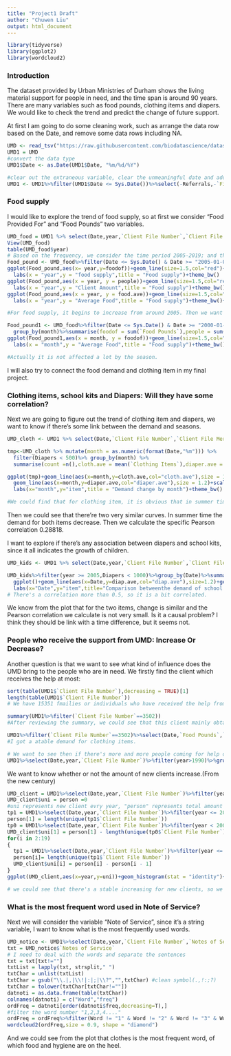 ```yaml
---
title: "Project1 Draft"
author: "Chuwen Liu"
output: html_document
---
```


```r
library(tidyverse)
library(ggplot2)
library(wordcloud2)
```

### Introduction

The dataset provided by Urban Ministries of Durham shows the living material support for people in need, and the time span is around 90 years. There are many variables such as food pounds, clothing items and diapers. We would like to check the trend and predict the change of future support. 

At first I am going to do some cleaning work, such as arrange the data row based on the Date, and remove some data rows including NA. 
```r
UMD <- read_tsv("https://raw.githubusercontent.com/biodatascience/datasci611/gh-pages/data/project1_2019/UMD_Services_Provided_20190719.tsv")
UMD1 = UMD
#convert the data type
UMD1$Date <- as.Date(UMD1$Date, "%m/%d/%Y")

#clear out the extraneous variable, clear the unmeaningful date and add "year" variable
UMD1 <- UMD1%>%filter(UMD1$Date <= Sys.Date())%>%select(-Referrals,-`Field1`,-`Field2`,-`Field3`)%>%arrange(Date,`Client File Number`,`Client File Merge`)%>% mutate(year = as.numeric(format(Date,"%Y")))
```

### Food supply

I would like to explore the trend of food supply, so at first we consider "Food Provided For" and "Food Pounds" two variables. 
```r
UMD_food = UMD1 %>% select(Date,year,`Client File Number`,`Client File Merge`,`Food Provided for`,`Food Pounds`)%>%filter(!is.na(`Food Provided for`) & !is.na(`Food Pounds`))
View(UMD_food)
table(UMD_food$year)
# Based on the frequency, we consider the time period 2005-2019; and there's some outliers in Food Pounds, so 
Food_pound <- UMD_food%>%filter(Date <= Sys.Date() & Date >= "2005-01-01",`Food Pounds` < 200)%>%group_by(year)%>%summarise(foodof = sum(`Food Pounds`),people = sum(`Food Provided for`),food.ave = sum(`Food Pounds`)/sum(`Food Provided for`)) 
ggplot(Food_pound,aes(x= year,y=foodof))+geom_line(size=1.5,col="red")+
  labs(x = "year",y = "food supply",title = "Food supply")+theme_bw()
ggplot(Food_pound,aes(x = year, y = people))+geom_line(size=1.5,col="red")+
  labs(x = "year",y = "Client Amount",title = "Food supply")+theme_bw()+theme_grey()
ggplot(Food_pound,aes(x = year, y = food.ave))+geom_line(size=1.5,col="red")+
  labs(x = "year",y = "Average Food",title = "Food supply")+theme_bw()+theme_grey()

#For food supply, it begins to increase from around 2005. Then we want to know if it is affected by seasons.

Food_pound1 <- UMD_food%>%filter(Date <= Sys.Date() & Date >= "2000-01-01",`Food Pounds` < 200)%>%mutate(month = as.integer(format(Date,"%m")))%>%
  group_by(month)%>%summarise(foodof = sum(`Food Pounds`),people = sum(`Food Provided for`),food.ave = sum(`Food Pounds`)/sum(`Food Provided for`)) 
ggplot(Food_pound1,aes(x = month, y = foodof))+geom_line(size=1.5,col="red")+
  labs(x = "month",y = "Average Food",title = "Food supply")+theme_bw()+theme_grey()

#Actually it is not affected a lot by the season.

```
I will also try to connect the food demand and clothing item in my final project.

### Clothing items, school kits and Diapers: Will they have some correlation?

Next we are going to figure out the trend of clothing item and diapers, we want to know if there's some link between the demand and seasons.
```r
UMD_cloth <- UMD1 %>% select(Date,`Client File Number`,`Client File Merge`,`Clothing Items`,Diapers)%>% drop_na(`Clothing Items`,Diapers)

tmp<-UMD_cloth %>% mutate(month = as.numeric(format(Date,"%m"))) %>%
  filter(Diapers < 500)%>% group_by(month) %>% 
  summarise(count =n(),cloth.ave = mean(`Clothing Items`),diaper.ave = mean(Diapers)) 

ggplot(tmp)+geom_line(aes(x=month,y=cloth.ave,col="cloth.ave"),size = 1.2)+
  geom_line(aes(x=month,y=diaper.ave,col="diaper.ave"),size = 1.2)+scale_color_manual(values = c("red", "blue"))+
  labs(x="month",y="item",title = "Demand change by month")+theme_bw() 

#We could find that for clothing item, it is obvious that in summer time(May to July) the demand for clothing item is decreasing, and we found that in January there is a peak for diapers need. After more observation, we found that in January, 2018 there's an unnormal amount of need for diapers, and we regard it as an outlier. So we add a condition 'Diapers < 500'.


```

Then we could see that there're two very similar curves. In summer time the demand for both items decrease. Then we calculate the specific Pearson correlation 0.28818.

I want to explore if there's any association between diapers and school kits, since it all indicates the growth of children.
```r
UMD_kids <- UMD1 %>% select(Date,year,`Client File Number`,`Client File Merge`,`School Kits`,Diapers)%>% drop_na(`School Kits`,Diapers)

UMD_kids%>%filter(year >= 2005,Diapers < 1000)%>%group_by(Date)%>%summarise(diap.ave = mean(Diapers),school.ave = mean(`School Kits`))%>% 
  ggplot()+geom_line(aes(x=Date,y=diap.ave,col="diap.ave"),size=1.2)+geom_line(aes(x=Date,y=school.ave,col="school.ave"),size=1.2)+
  labs(x="Date",y="item",title="Comparison betweenthe demand of school kits and diapers")+theme_bw()
# There's a correlation more than 0.5, so it is a bit correlated.
```
We know from the plot that for the two items, change is similar and the Pearson correlation we calculate is not very small. Is it a causal problem? I think they should be link with a time difference, but it seems not.

### People who receive the support from UMD: Increase Or Decrease?
Another question is that we want to see what kind of influence does the UMD bring to the people who are in need. We firstly find the client which receives the help at most:
```r
sort(table(UMD1$`Client File Number`),decreasing = TRUE)[1]
length(table(UMD1$`Client File Number`))
# We have 15351 fmailies or individuals who have received the help from UMD, and client 3502 seeked for the most help--- 249 times.

summary(UMD1%>%filter(`Client File Number`==3502))
#After reviewing the summary, we could see that this client mainly obtain food pounds and clothing items

UMD1%>%filter(`Client File Number`==3502)%>%select(Date,`Food Pounds`,`Clothing Items`)%>% drop_na(`Food Pounds`,`Clothing Items`)%>% ggplot(aes(x= Date,y = `Clothing Items`))+geom_line()+labs(x="Date",y="clothing items")+ggtitle("Clothing item change for Client 3502")+theme_grey()
#I got a atable demand for clothing items.

# We want to see then if there's more and more people coming for help or not.
UMD1%>%select(Date,year,`Client File Number`)%>%filter(year>1990)%>%group_by(year)%>%summarise(amount = n())%>%ggplot(aes(x=year,y=amount))+geom_histogram(stat = "identity",breaks=5)+labs(x="year",y="person-time receiving help per year",title="Histogram of person-time per year helped by UMD")+theme_grey()
```

We want to know whether or not the amount of new clients increase.(From the new century)
```r
UMD_client = UMD1%>%select(Date,year,`Client File Number`)%>%filter(year>=2000)%>%group_by(year)%>%summarise(count = n())
UMD_client$uni = person =0
#uni represents new client evry year, "person" represents total amount of clients from year i.
tp1 = UMD1%>%select(Date,year,`Client File Number`)%>%filter(year <= 2000)
person[1] = length(unique(tp1$`Client File Number`))
tp0 = UMD1%>%select(Date,year,`Client File Number`)%>%filter(year < 2000)
UMD_client$uni[1] = person[1] - length(unique(tp0$`Client File Number`))
for(i in 2:19)
{
  tp1 = UMD1%>%select(Date,year,`Client File Number`)%>%filter(year <= i+2000)
  person[i]= length(unique(tp1$`Client File Number`))
  UMD_client$uni[i] = person[i] - person[i - 1]
}
ggplot(UMD_client,aes(x=year,y=uni))+geom_histogram(stat = "identity")+labs(x="year",y="new client evry year",title = "Amount of New Client")+theme_bw()

# we could see that there's a stable increasing for new clients, so we could conclude that UMD still have lots of work to do.
```

### What is the most frequent word used in Note of Service?
Next we will consider the variable "Note of Service", since it's a string variable, I want to know what is the most frequently used words. 
```r
UMD_notice <- UMD1%>%select(Date,year,`Client File Number`,`Notes of Service`)%>% drop_na(`Notes of Service`)
txt = UMD_notice$`Notes of Service`
# I need to deal with the words and separate the sentences
txt = txt[txt!=""]
txtList = lapply(txt, strsplit," ")
txtChar = unlist(txtList)
txtChar = gsub("\\.|,|\\!|:|;|\\?","",txtChar) #clean symbol(.,!:;?)
txtChar = tolower(txtChar[txtChar!=""])
datnoti = as.data.frame(table(txtChar))
colnames(datnoti) = c("Word","freq")
ordFreq = datnoti[order(datnoti$freq,decreasing=T),]
#filter the word number "1,2,3,4...."
ordFreq = ordFreq%>%filter(Word != "1" & Word != "2" & Word != "3" & Word != "4")
wordcloud2(ordFreq,size = 0.9, shape = "diamond")
```

And we could see from the plot that clothes is the most frequent word, of which food and hygiene are on the heel. 
